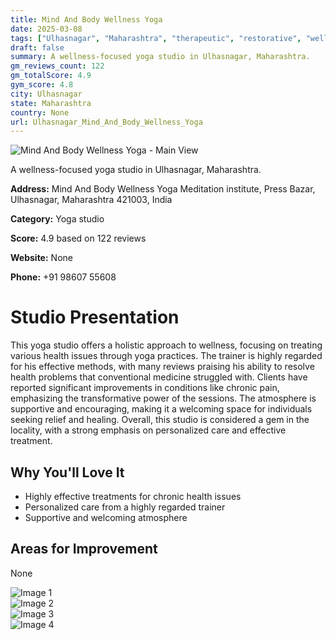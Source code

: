 ```yaml
---
title: Mind And Body Wellness Yoga
date: 2025-03-08
tags: ["Ulhasnagar", "Maharashtra", "therapeutic", "restorative", "wellness", "supportive atmosphere", "Ulhasnagar"]  
draft: false
summary: A wellness-focused yoga studio in Ulhasnagar, Maharashtra.
gm_reviews_count: 122
gm_totalScore: 4.9
gym_score: 4.8
city: Ulhasnagar
state: Maharashtra
country: None
url: Ulhasnagar_Mind_And_Body_Wellness_Yoga
---
```


<div className="aspect-[16/9] relative my-8">
  <img 
    src="https://lh5.googleusercontent.com/p/AF1QipMJWYMqxCV2LbZxaFEvf4w2TuulFZuoatYLiLLH=w1920-h1080-k-no"
    alt="Mind And Body Wellness Yoga - Main View"
    className="object-cover absolute inset-0 w-full h-full rounded-lg"
  />
</div>

A wellness-focused yoga studio in Ulhasnagar, Maharashtra.

**Address:** Mind And Body Wellness Yoga Meditation institute, Press Bazar, Ulhasnagar, Maharashtra 421003, India

**Category:** Yoga studio

**Score:** 4.9 based on 122 reviews

**Website:** None

**Phone:** +91 98607 55608

# Studio Presentation

This yoga studio offers a holistic approach to wellness, focusing on treating various health issues through yoga practices. The trainer is highly regarded for his effective methods, with many reviews praising his ability to resolve health problems that conventional medicine struggled with. Clients have reported significant improvements in conditions like chronic pain, emphasizing the transformative power of the sessions. The atmosphere is supportive and encouraging, making it a welcoming space for individuals seeking relief and healing. Overall, this studio is considered a gem in the locality, with a strong emphasis on personalized care and effective treatment.

## Why You'll Love It

- Highly effective treatments for chronic health issues
- Personalized care from a highly regarded trainer
- Supportive and welcoming atmosphere

## Areas for Improvement

None

<div className="grid grid-cols-1 xl:grid-cols-2 gap-4 my-8">
<div className="aspect-[4/3] relative"><img src="https://lh5.googleusercontent.com/p/AF1QipOoqRJIF0pw-ZDw6Siksrq19CzZEqtxBNbwEU1s=w1920-h1080-k-no" alt="Image 1" className="object-cover absolute inset-0 w-full h-full rounded-lg" /></div>
<div className="aspect-[4/3] relative"><img src="https://lh5.googleusercontent.com/p/AF1QipOixZfzqLXwWQ07-wZybpS2DYOYCCUW7MhC3vYQ=w1920-h1080-k-no" alt="Image 2" className="object-cover absolute inset-0 w-full h-full rounded-lg" /></div>
<div className="aspect-[4/3] relative"><img src="https://lh5.googleusercontent.com/p/AF1QipO6mUunMIRTQ15-ZUt_vKlzpPukeNMQu5u3pUUV=w1920-h1080-k-no" alt="Image 3" className="object-cover absolute inset-0 w-full h-full rounded-lg" /></div>
<div className="aspect-[4/3] relative"><img src="https://lh5.googleusercontent.com/p/AF1QipNxqrY-ibdK2SeYMLgPm3iODIYozhz5GgoDtu4A=w1920-h1080-k-no" alt="Image 4" className="object-cover absolute inset-0 w-full h-full rounded-lg" /></div>
</div>